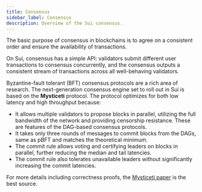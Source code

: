 ```yaml
---
title: Consensus
sidebar_label: Consensus 
description: Overview of the Sui consensus.
---
```


The basic purpose of consensus in blockchains is to agree on a consistent order and ensure the availability of transactions.

On Sui, consensus has a simple API: validators submit different user transactions to consensus concurrently, and the consensus outputs a consistent stream of transactions across all well-behaving validators.

Byzantine-fault tolerant (BFT) consensus protocols are a rich area of research. The next-generation consensus engine set to roll out in Sui is based on the **Mysticeti** protocol.
The protocol optimizes for both low latency and high throughput because:
- It allows multiple validators to propose blocks in parallel, utilizing the full bandwidth of the network and providing censorship resistance. These are features of the DAG-based consensus protocols.
- It takes only three rounds of messages to commit blocks from the DAGs, same as pBFT and matches the theoretical minimum.
- The commit rule allows voting and certifying leaders on blocks in parallel, further reducing the median and tail latencies.
- The commit rule also tolerates unavailable leaders without significantly increasing the commit latencies.

For more details including correctness proofs, the [Mysticeti paper](https://arxiv.org/pdf/2310.14821) is the best source.
